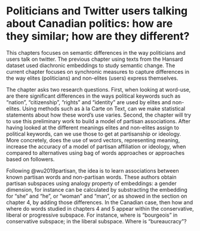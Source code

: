 # Politicians and Twitter users talking about Canadian politics: how are they similar; how are they different?

This chapters focuses on semantic differences in the way politicians and users talk on twitter. The previous chapter using texts from the Hansard dataset used diachronic embeddings to study semantic change. The current chapter focuses on synchronic measures to capture differences in the way elites (politicians) and non-elites (users) express themselves. 

The chapter asks two research questions. First, when looking at word-use, are there significant differences in the ways political keywords such as “nation”, “citizenship”, “rights” and “identity” are used by elites and non-elites. Using methods such as à la Carte on Text, can we make statistical statements about how these word’s use varies. Second, the chapter will try to use this preliminary work to build a model of partisan associations. After having looked at the different meanings elites and non-elites assign to political keywords, can we use those to get at partisanship or ideology. More concretely, does the use of word vectors, representing meaning, increase the accuracy of a model of partisan affiliation or ideology, when compared to alternatives using bag of words approaches or approaches based on followers. 

Following @wu2019partisan, the idea is to learn associations between known partisan words and non-partisan words. These authors obtain partisan subspaces using analogy property of embeddings: a gender dimension, for instance can be calculated by substracting the embedding for “she” and “he”, or “woman” and “man”, or as showed in the section on chapter 4, by adding those differences. In the Canadian case, then how and where do words studied in chapters 4 and 5 appear within the conservative, liberal or progressive subspace. For instance, where is “bourgeois” in conservative subspace; in the liberal subspace. Where is “bureaucracy”?

<!-- One other item is of interest to me. The way it can be operationalized and tested is yet to be defined, but it concerns the way “others” or “opponents” are characterized in speech. In van Dijk’s (2006) terms: 

> "When ideologies are mapped onto discourse, they typically become expressed in terms of their own underlying structures, such as the polarization between positive ingroup description and negative outgroup description. This may take place not only explicitly by propositional means (topics, meanings, etc.), but also by many other discursive moves that emphasize or de-emphasize Our/Their Good/Bad Things, such as headlines and position, sound structures and visuals, lexicalization, syntactic structure, semantic moves such as disclaimers, and a host of rhetorical figures and argumentation moves."

It is not fully clear to me yet how this outgroup otherness and ingroup sameness can be scrutinized using word embeddings, but it probably involves training a model that predicts the type of outgroup that is mentioned in tweets. The question would then be: inside the conservative/liberal subspaces, can we predict type of ingroup/outgroup mentioned (those cosmopolitans; those immigrants; those rednecks; us real Canadians; us real progressives, etc.)?

-->